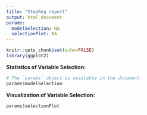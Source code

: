 ```yaml
---
title: "StepReg report"
output: html_document
params:
  modelSelection: NA
  selectionPlot: NA
---
```


```r
knitr::opts_chunk$set(echo=FALSE)
library(ggplot2)
```

**Statistics of Variable Selection:**

```r
# The `params` object is available in the document.
params$modelSelection
```

**Visualization of Variable Selection:**

```r
params$selectionPlot
```